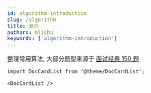 ```yaml
---
id: algorithm-introduction
slug: /algorithm
title: 简介
authors: mlishu
keywords: ['algorithm-introduction']
---
```


整理常用算法, 大部分题型来源于 [面试经典 150 题](https://leetcode.cn/studyplan/top-interview-150/)

```mdx-code-block
import DocCardList from '@theme/DocCardList';

<DocCardList />
```
